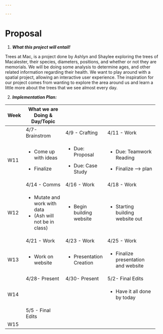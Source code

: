 ```yaml
---

---
```


# Proposal {-}

1.  ***What this project will entail!***

Trees at Mac, is a project done by Ashlyn and Shaylee exploring the trees of Macalester, their species, diameters, positions, and whether or not they are memorials.
We will be doing some analysis to determine ages, and other related information regarding their health.
We want to play around with a spatial project, allowing an interactive user experience.
The inspiration for our project comes from wanting to explore the area around us and learn a little more about the trees that we see almost every day.

2.  ***Implementation Plan:***

+------+--------------------------------+----------------------------+---------------------------------------+
| Week | What we are Doing & Day/Topic  |                            |                                       |
+======+================================+============================+=======================================+
|      | 4/7- Brainstrom                | 4/9 - Crafting             | 4/11 - Work                           |
+------+--------------------------------+----------------------------+---------------------------------------+
| W11  | -   Come up with ideas         | -   Due: Proposal          | -   Due: Teamwork Reading             |
|      |                                |                            |                                       |
|      | -   Finalize                   | -   Due: Case Study        | -   Finalize –\> plan                 |
+------+--------------------------------+----------------------------+---------------------------------------+
|      | 4/14 - Comms                   | 4/16 - Work                | 4/18 - Work                           |
+------+--------------------------------+----------------------------+---------------------------------------+
| W12  | -   Mutate and work with data  | -   Begin building website | -   Starting building website out     |
|      | -   (Ash will not be in class) |                            |                                       |
+------+--------------------------------+----------------------------+---------------------------------------+
|      | 4/21 - Work                    | 4/23 - Work                | 4/25 - Work                           |
+------+--------------------------------+----------------------------+---------------------------------------+
| W13  | -   Work on website            | -   Presentation Creation  | -   Finalize presentation and website |
+------+--------------------------------+----------------------------+---------------------------------------+
|      | 4/28- Present                  | 4/30- Present              | 5/2- Final Edits                      |
+------+--------------------------------+----------------------------+---------------------------------------+
| W14  |                                |                            | -   Have it all done by today         |
+------+--------------------------------+----------------------------+---------------------------------------+
|      | 5/5 - Final Edits              |                            |                                       |
+------+--------------------------------+----------------------------+---------------------------------------+
| W15  |                                |                            |                                       |
+------+--------------------------------+----------------------------+---------------------------------------+
